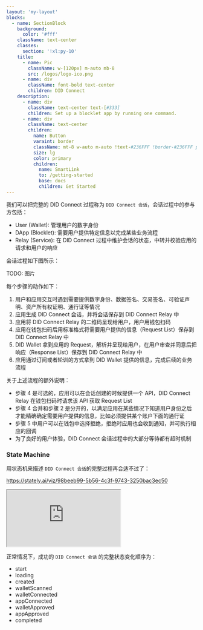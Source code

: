 ```yaml
---
layout: 'my-layout'
blocks:
  - name: SectionBlock
    background:
      color: '#fff'
    className: text-center
    classes:
      section: '!xl:py-10'
    title:
      - name: Pic
        className: w-[120px] m-auto mb-8
        src: /logos/logo-ico.png
      - name: div
        className: font-bold text-center
        children: DID Connect
    description:
      - name: div
        className: text-center text-[#333]
        children: Set up a blocklet app by running one command.
      - name: div
        className: text-center
        children:
          name: Button
          varaint: border
          className: mt-8 w-auto m-auto !text-#236FFF !border-#236FFF px-4 py-2 !inline-block
          size: lg
          color: primary
          children:
            name: SmartLink
            to: /getting-started
            base: docs
            children: Get Started
---
```


我们可以把完整的 DID Connect 过程称为 `DID Connect 会话`，会话过程中的参与方包括：

- User (Wallet): 管理用户的数字身份
- DApp (Blocklet): 需要用户提供特定信息以完成某些业务流程
- Relay (Service): 在 DID Connect 过程中维护会话的状态，中转并校验应用的请求和用户的响应

会话过程如下图所示：

TODO: 图片

每个步骤的动作如下：

1. 用户和应用交互时遇到需要提供数字身份、数据签名、交易签名、可验证声明、资产所有权证明、通行证等情况
2. 应用生成 DID Connect 会话，并将会话保存到 DID Connect Relay 中
3. 应用将 DID Connect Relay 的二维码呈现给用户，用户用钱包扫码
4. 应用在钱包扫码后用标准格式将需要用户提供的信息（Request List）保存到 DID Connect Relay 中
5. DID Wallet 拿到应用的 Request，解析并呈现给用户，在用户审查并同意后把响应（Response List）保存到 DID Connect Relay 中
6. 应用通过订阅或者轮训的方式拿到 DID Wallet 提供的信息，完成后续的业务流程

关于上述流程的额外说明：

- 步骤 4 是可选的，应用可以在会话创建的时候提供一个 API，DID Connect Relay 在钱包扫码时请求该 API 获取 Request List
- 步骤 4 合并和步骤 2 是分开的，以满足应用在某些情况下知道用户身份之后才能精确确定需要用户提供的信息，比如必须提供某个账户下面的通行证
- 步骤 5 中用户可以在钱包中选择拒绝，拒绝时应用也会收到通知，并可执行相应的回调
- 为了良好的用户体验，DID Connect 会话过程中的大部分等待都有超时机制

### State Machine

用状态机来描述 `DID Connect 会话`的完整过程再合适不过了：

https://stately.ai/viz/98beeb99-5b56-4c3f-9743-3250bac3ec50

<iframe
  src="https://stately.ai/viz/embed/98beeb99-5b56-4c3f-9743-3250bac3ec50?mode=viz&panel=code&showOriginalLink=1&readOnly=1&pan=0&zoom=1&controls=1"
  sandbox="allow-same-origin allow-scripts"></iframe>

正常情况下，成功的 `DID Connect 会话` 的完整状态变化顺序为：

- start
- loading
- created
- walletScanned
- walletConnected
- appConnected
- walletApproved
- appApproved
- completed
